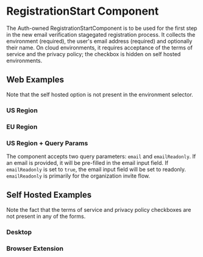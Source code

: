 

<Meta of={stories} />

# RegistrationStart Component

The Auth-owned RegistrationStartComponent is to be used for the first step in the new email
verification stagegated registration process. It collects the environment (required), the user's
email address (required) and optionally their name. On cloud environments, it requires acceptance of
the terms of service and the privacy policy; the checkbox is hidden on self hosted environments.

## Web Examples

Note that the self hosted option is not present in the environment selector.

### US Region

<Story of={stories.WebUSRegionExample} />

### EU Region

<Story of={stories.WebEURegionExample} />

### US Region + Query Params

The component accepts two query parameters: `email` and `emailReadonly`. If an email is provided, it
will be pre-filled in the email input field. If `emailReadonly` is set to `true`, the email input
field will be set to readonly. `emailReadonly` is primarily for the organization invite flow.

<Story of={stories.WebUSRegionQueryParamsExample} />

## Self Hosted Examples

Note the fact that the terms of service and privacy policy checkboxes are not present in any of the
forms.

### Desktop

<Story of={stories.DesktopSelfHostExample} />

### Browser Extension

<Story of={stories.BrowserExtensionSelfHostExample} />
